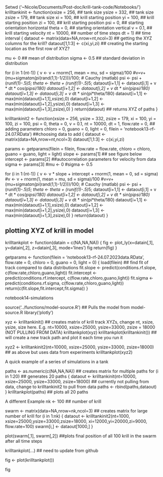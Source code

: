 Setwd (‘~Nicole/Documents/Post-doc/krill-tank-code/Notebooks/’)
krilltankinit <- function(xsize = 256,  ## tank size
                          ysize = 332,  ## tank size
                          zsize = 179,  ## tank size
                          xi = 100, ## krill starting position
                          yi = 100, ## krill starting position
                          zi = 100, ## krill starting position
                          psi = 0,  ## starting orientation horizontal
                          theta = 0,  ## starting orientation vertical
                          v = 0.1,  ## krill starting velocity
                          nt = 10000, ## number of time steps
                          dt = 1) ## time interval
{
  dataout <- matrix(data=NA,nrow=nt,ncol=3)  ## getting the XYZ columns for the krill?
  dataout[1,1:3] <- c(xi,yi,zi) ## creating the starting location as the first row of XYZ?
  
  mu <- 0 ## mean of distribution
  sigma <- 0.5 ## standard deviation in distribution
  
for (i in 1:(nt-1))
  {
    v <- v + rnorm(1, mean = mu, sd = sigma)/100
    #v=v+(mu+sigma*tan(pi*(rand(1,1)-1/2)))/100; # Cauchy (matlab)
    psi <- psi + (runif(1)-.5)*5;
    theta <- theta + (runif(1)-.5)*5;
    dataout[i+1,1] <- dataout[i,1] + v * dt * cos(pi*psi/180)
    dataout[i+1,2] <- dataout[i,2] + v * dt * sin(pi*psi/180)
    dataout[i+1,3] <- dataout[i,3] + v * dt * sin(pi*theta/180)
    dataout[i+1,1] <- max(min(dataout[i+1,1],xsize),0)
    dataout[i+1,2] <- max(min(dataout[i+1,2],ysize),0)
    dataout[i+1,3] <- max(min(dataout[i+1,3],zsize),0)
  }
  return(dataout)  ## returns XYZ of paths
}

krilltankinit2 <- function(xsize = 256,
                          ysize = 332,
                          zsize = 179,
                          xi = 100,
                          yi = 100,
                          zi = 100,
                          psi = 0,
                          theta = 0,
                          v = 0.1,
                          nt = 10000,
                          dt = 1,
                          flow.rate = 0, ## adding parameters
                          chloro = 0,
                          guano = 0,
                          light = 0,
                          filein = 'notebook13-rf-24.07.RData')  ##choosing data to add
{
  dataout <- matrix(data=NA,nrow=nt,ncol=3)
  dataout[1,1:3] <- c(xi,yi,zi)
  
  params <- getparams(filein = filein,
                      flow.rate = flow.rate,
                      chloro = chloro,
                      guano = guano,
                      light = light)
  slope <- params[1]  ## see figure below
  intercept <- params[2] ##autocorrelation parameters for velocity from data
  sigma <- params[3]
  #mu <- 0
  #sigma <- 0.5
  
  
  for (i in 1:(nt-1))
  {
    v <- v * slope + intercept + rnorm(1, mean = 0, sd = sigma)
    #v <- v + rnorm(1, mean = mu, sd = sigma)/100
    #v=v+(mu+sigma*tan(pi*(rand(1,1)-1/2)))/100; # Cauchy (matlab)
    psi <- psi + (runif(1)-.5)*5;
    theta <- theta + (runif(1)-.5)*5;
    dataout[i+1,1] <- dataout[i,1] + v * dt * cos(pi*psi/180)
    dataout[i+1,2] <- dataout[i,2] + v * dt * sin(pi*psi/180)
    dataout[i+1,3] <- dataout[i,3] + v * dt * sin(pi*theta/180)
    dataout[i+1,1] <- max(min(dataout[i+1,1],xsize),0)
    dataout[i+1,2] <- max(min(dataout[i+1,2],ysize),0)
    dataout[i+1,3] <- max(min(dataout[i+1,3],zsize),0)
  }
  return(dataout)
}

## plotting XYZ of krill in model
krilltankplot <- function(datain = c(NA,NA,NA))
{
  fig <- plot_ly(x=datain[,1], y=datain[,2], z=datain[,3],
                 mode='lines')
  fig
  return(fig)
}

getparams <- function(filein = 'notebook13-rf-24.07.2023data.RData',
                      flow.rate = 0,
                      chloro = 0,
                      guano = 0,
                      light = 0)
{
  load(filein)  ## find fit of track compared to data distributions
  fit.slope <- predict(conditions.rf.slope,
                       c(flow.rate,chloro,guano,light))
  fit.intercept <- predict(conditions.rf.intercept,
                       c(flow.rate,chloro,guano,light))
  fit.sigma <- predict(conditions.rf.sigma,
                       c(flow.rate,chloro,guano,light))
  return(c(fit.slope,fit.intercept,fit.sigma))
}

notebook14-simulations

source('../functions/model-source.R') ## Pulls the model from model-source.R
library('plotly')

xyz <- krilltankinit() ## creates matrix of krill track XYZs, change nt, xsize, ysize, size here. E.g. nt=10000, xsize=25000, ysize=33000, zsize = 18000 (NOT PULLING FROM DATA)
krilltankplot(xyz)
krilltankplot(krilltankinit())  ##  will create a new track path and plot it each time you run it



xyz2 <- krilltankinit2(nt=10000, xsize=25000, ysize=33000, zsize=18000) ## as above but uses data from experiments
krilltankplot(xyz2)


A quick example of a series of simulations in a tank

paths <- as.numeric(c(NA,NA,NA))  ## creates matrix for multiple paths
for (i in 1:20)  ## generates 20 paths
{
  dataout <- krilltankinit(nt=10000, xsize=25000, ysize=33000, zsize=18000)  ## currently not pulling from data, change to krilltankinit2 to pull from data
  paths <- rbind(paths,dataout)
}
krilltankplot(paths)  ## plots all 20 paths



A different Example
nk <- 100  ## number of krill

swarm <- matrix(data=NA,nrow=nk,ncol=3) ## creates matrix for large number of krill
for (i in 1:nk)
{
  dataout <- krilltankinit2(nt=1000,
                            xsize=25000,ysize=33000,zsize=18000,
                            xi=12000,yi=20000,zi=9000,
                            flow.rate=100)
  swarm[i,] <- dataout[1000,]
}

plot(swarm[,1], swarm[,2])  ##plots final position of all 100 krill in the swarm after all time steps

krilltankplot(...) ## need to update from github

fig <- plot(krilltankplot())

fig


